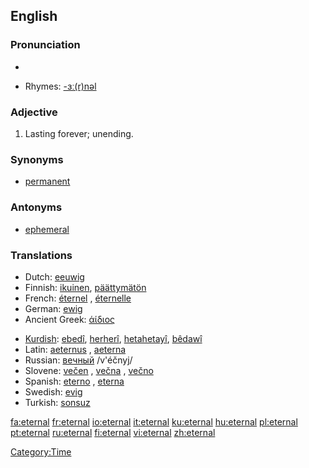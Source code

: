 ==English==

===Pronunciation===
*{{audio|en-us-eternal.ogg|Audio (US)}}

*Rhymes: [[Rhymes:English:-ɜː(r)nəl|-ɜː(r)nəl]]

===Adjective===
{{en-adj|-}}

# Lasting forever; unending.

===Synonyms===
*[[permanent]]

===Antonyms===
*[[ephemeral]]

===Translations===
{{rfc-level|Translations at L3+ (AutoFormat would have corrected level of Synonyms)}}
{{top|lasting forever}}
*Dutch: [[eeuwig]]
*Finnish: [[ikuinen]], [[päättymätön]]
*French: [[éternel]] {{m}}, [[éternelle]] {{f}}
*German: [[ewig]]
*Ancient Greek: [[άίδιος]]
{{mid}}
*[[Kurdish]]: [[ebedî]], [[herherî]], [[hetahetayî]], [[bêdawî]]
*Latin: [[aeternus]] {{m}}, [[aeterna]] {{f}}
*Russian: [[вечный]] /v'éčnyj/
*Slovene: [[večen]] {{m}}, [[večna]] {{f}}, [[večno]] {{n}}
*Spanish: [[eterno]] {{m}}, [[eterna]] {{f}}
*Swedish: [[evig]]
*Turkish: [[sonsuz]]
{{bottom}}

[[Category:Time]]

[[fa:eternal]]
[[fr:eternal]]
[[io:eternal]]
[[it:eternal]]
[[ku:eternal]]
[[hu:eternal]]
[[pl:eternal]]
[[pt:eternal]]
[[ru:eternal]]
[[fi:eternal]]
[[vi:eternal]]
[[zh:eternal]]